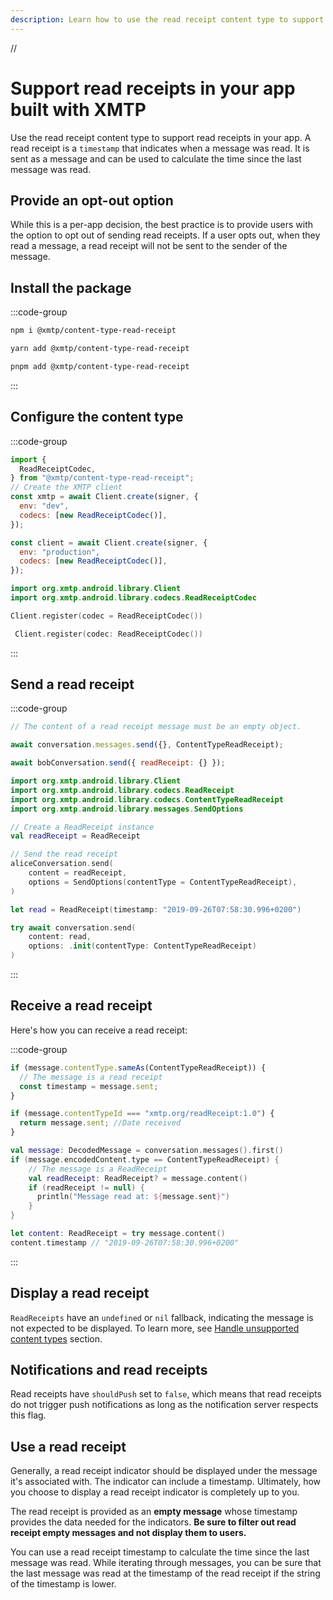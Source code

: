 ```yaml
---
description: Learn how to use the read receipt content type to support read receipts in your app built with XMTP
---
```


// 


# Support read receipts in your app built with XMTP

Use the read receipt content type to support read receipts in your app. A read receipt is a `timestamp` that indicates when a message was read. It is sent as a message and can be used to calculate the time since the last message was read.

## Provide an opt-out option

While this is a per-app decision, the best practice is to provide users with the option to opt out of sending read receipts. If a user opts out, when they read a message, a read receipt will not be sent to the sender of the message.

## Install the package

:::code-group

```bash [npm]
npm i @xmtp/content-type-read-receipt
```

```bash [yarn]
yarn add @xmtp/content-type-read-receipt
```

```bash [pnpm]
pnpm add @xmtp/content-type-read-receipt
```

:::

## Configure the content type

:::code-group

```js [Browser]
import {
  ReadReceiptCodec,
} from "@xmtp/content-type-read-receipt";
// Create the XMTP client
const xmtp = await Client.create(signer, {
  env: "dev",
  codecs: [new ReadReceiptCodec()],
});
```

```js [React Native]
const client = await Client.create(signer, {
  env: "production",
  codecs: [new ReadReceiptCodec()],
});
```

```kotlin [Kotlin]
import org.xmtp.android.library.Client
import org.xmtp.android.library.codecs.ReadReceiptCodec

Client.register(codec = ReadReceiptCodec())
```

```swift [Swift]
 Client.register(codec: ReadReceiptCodec())
```

:::

## Send a read receipt

:::code-group

```js [Browser]
// The content of a read receipt message must be an empty object.

await conversation.messages.send({}, ContentTypeReadReceipt);
```

```jsx [React Native]
await bobConversation.send({ readReceipt: {} });
```

```kotlin [Kotlin]
import org.xmtp.android.library.Client
import org.xmtp.android.library.codecs.ReadReceipt
import org.xmtp.android.library.codecs.ContentTypeReadReceipt
import org.xmtp.android.library.messages.SendOptions

// Create a ReadReceipt instance
val readReceipt = ReadReceipt

// Send the read receipt
aliceConversation.send(
    content = readReceipt,
    options = SendOptions(contentType = ContentTypeReadReceipt),
)
```

```swift [Swift]
let read = ReadReceipt(timestamp: "2019-09-26T07:58:30.996+0200")

try await conversation.send(
    content: read,
    options: .init(contentType: ContentTypeReadReceipt)
)
```

:::

## Receive a read receipt

Here's how you can receive a read receipt:

:::code-group

```js [Browser]
if (message.contentType.sameAs(ContentTypeReadReceipt)) {
  // The message is a read receipt
  const timestamp = message.sent;
}
```

```js [React Native]
if (message.contentTypeId === "xmtp.org/readReceipt:1.0") {
  return message.sent; //Date received
}
```

```kotlin [Kotlin]
val message: DecodedMessage = conversation.messages().first()
if (message.encodedContent.type == ContentTypeReadReceipt) {
    // The message is a ReadReceipt
    val readReceipt: ReadReceipt? = message.content()
    if (readReceipt != null) {
      println("Message read at: ${message.sent}")
    }
}
```

```swift [Swift]
let content: ReadReceipt = try message.content()
content.timestamp // "2019-09-26T07:58:30.996+0200"
```

:::

## Display a read receipt

`ReadReceipts` have an `undefined` or `nil` fallback, indicating the message is not expected to be displayed. To learn more, see [Handle unsupported content types](/inboxes/content-types/fallback) section.

## Notifications and read receipts

Read receipts have `shouldPush` set to `false`, which means that read receipts do not trigger push notifications as long as the notification server respects this flag.

## Use a read receipt

Generally, a read receipt indicator should be displayed under the message it's associated with. The indicator can include a timestamp. Ultimately, how you choose to display a read receipt indicator is completely up to you.

The read receipt is provided as an **empty message** whose timestamp provides the data needed for the indicators. **Be sure to filter out read receipt empty messages and not display them to users.**

You can use a read receipt timestamp to calculate the time since the last message was read. While iterating through messages, you can be sure that the last message was read at the timestamp of the read receipt if the string of the timestamp is lower.